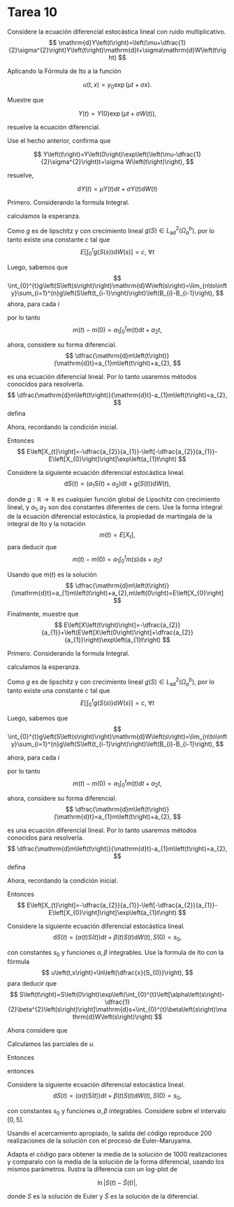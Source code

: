 # Tarea 10


::: {exr-1}

Considere la ecuación diferencial estocástica lineal con ruido multiplicativo.
$$
\mathrm{d}Y\left(t\right)=\left(\mu+\dfrac{1}{2}\sigma^{2}\right)Y\left(t\right)\mathrm{d}t+\sigma\mathrm{d}W\left(t\right)
$$

Aplicando la Fórmula de Ito a la función 

$$
u\left(t,x\right)=y_{0}\exp\left(\mu t+\sigma x\right).
$$

Muestre que 

$$
Y\left(t\right)=Y\left(0\right)\exp\left(\mu t+\sigma W\left(t\right)\right),
$$

resuelve la ecuación diferencial.

:::










::: {exr-1}

Use el hecho anterior, confirma que 

$$
Y\left(t\right)=Y\left(0\right)\exp\left(\left(\mu-\dfrac{1}{2}\sigma^{2}\right)t+\sigma W\left(t\right)\right),
$$

resuelve, 

$$
\mathrm{d}Y\left(t\right)=\mu Y\left(t\right)\mathrm{d}t+\sigma Y\left(t\right)\mathrm{d}W\left(t\right)
$$

:::

Primero. Considerando la formula Integral. 

\begin{align*}
S\left(t\right) & =S\left(0\right)+\int_{0}^{t}\left(a_{1}\mathrm{S}\left(t\right)+a_{2}\right)\mathrm{d}t+\int_{0}^{t}g\left(S\left(s\right)\right)\mathrm{d}W\left(s\right)\\
 & =S\left(0\right)+a_{1}\int_{0}^{t}\mathrm{S}\left(t\right)\mathrm{d}t+a_{2}t+\int_{0}^{t}g\left(S\left(s\right)\right)\mathrm{d}W\left(s\right),
\end{align*}

calculamos la esperanza. 
\begin{align*}
m\left(t\right) & =m\left(0\right)+a_{1}\int_{0}^{t}m\left(t\right)\mathrm{d}t+a_{2}t+\int_{0}^{t}E\left[g\left(S\left(s\right)\right)\right]\mathrm{d}B\left(s\right)\\
m\left(t\right)-m\left(0\right) & =a_{1}\int_{0}^{t}m\left(t\right)\mathrm{d}t+a_{2}t+E\left[\int_{0}^{t}g\left(S\left(s\right)\right)\mathrm{d}B\left(s\right)\right]
\end{align*}

Como $g$ es de lipschitz y con crecimiento lineal $g\left(S\right)\in L_{\text{ad}}^{2}\left(\Omega_{a}^{b}\right),$
por lo tanto existe una constante $c$ tal que 
$$
E\left[\int_{0}^{t}g\left(S\left(s\right)\right)\mathrm{d}W\left(s\right)\right]=c,\ \forall t
$$

Luego, sabemos que 
$$
\int_{0}^{t}g\left(S\left(s\right)\right)\mathrm{d}W\left(s\right)=\lim_{n\to\infty}\sum_{i=1}^{n}g\left(S\left(t_{i-1}\right)\right)\left(B_{i}-B_{i-1}\right),
$$
ahora, para cada $i$ 
\begin{align*}
E\left[g\left(S\left(t_{i-1}\right)\right)\left(B_{i}-B_{i-1}\right)\right] & =E\left[E\left[g\left(S\left(t_{i-1}\right)\right)\left(B_{i}-B_{i-1}\right)\mid\mathcal{F}_{i-1}\right]\right]\\
 & =E\left[g\left(S\left(t_{i-1}\right)\right)E\left[\left(B_{i}-B_{i-1}\right)\mid\mathcal{F}_{i-1}\right]\right]\\
 & =0,
\end{align*}

por lo tanto 
$$
m\left(t\right)-m\left(0\right)=a_{1}\int_{0}^{t}m\left(t\right)\mathrm{d}t+a_{2}t,
$$

ahora, considere su forma diferencial. 
$$
\dfrac{\mathrm{d}m\left(t\right)}{\mathrm{d}t}=a_{1}m\left(t\right)+a_{2},
$$

es una ecuación diferencial lineal. Por lo tanto usaremos métodos
conocidos para resolverla. 
$$
\dfrac{\mathrm{d}m\left(t\right)}{\mathrm{d}t}-a_{1}m\left(t\right)=a_{2},
$$
defina 
\begin{align*}
u & =\exp\left(\int a_{1}\mathrm{d}t\right)\\
 & =e^{-a_{1}t},
\end{align*}

\begin{align*}
\dfrac{\mathrm{d}}{\mathrm{d}t}\left[um\left(t\right)\right] & =a_{2}u\\
u\left(t\right)m\left(t\right) & =a_{2}\int u\left(t\right)\mathrm{d}t\\
m\left(t\right) & =\dfrac{a_{2}}{u\left(t\right)}\int u\left(t\right)\mathrm{d}t\\
 & =a_{2}e^{a_{1}t}\int e^{-a_{1}t}\mathrm{d}t\\
 & =-a_{2}e^{a_{1}t}\left[-\dfrac{1}{a_{1}}e^{-a_{1}t}+C\right]\\
m\left(t\right) & =-\dfrac{a_{2}}{a_{1}}-Ca_{2}e^{a_{1}t}
\end{align*}

Ahora, recordando la condición inicial. 
\begin{align*}
m\left(0\right) & =-\dfrac{a_{2}}{a_{1}}-Ca_{2}\\
\Rightarrow C & =-\dfrac{1}{a_{1}}-\dfrac{1}{a_{2}}m\left(0\right).
\end{align*}

Entonces 
$$
E\left[X_{t}\right]=-\dfrac{a_{2}}{a_{1}}-\left[-\dfrac{a_{2}}{a_{1}}-E\left[X_{0}\right]\right]\exp\left(a_{1}t\right)
$$



::: {exr-1}

Considere la siguiente ecuación diferencial estocástica lineal. 
$$
\mathrm{d}S\left(t\right)=\left(a_{1}\mathrm{S}\left(t\right)+a_{2}\right)\mathrm{d}t+g\left(S\left(t\right)\right)\mathrm{d}W\left(t\right),
$$

donde $g:\mathbb{R}\to\mathbb{R}$ es cualquier función global de
Lipschitz con crecimiento lineal, y $a_{1},a_{2}$ son dos constantes
diferentes de cero. Use la forma integral de la ecuación diferencial
estocástica, la propiedad de martingala de la integral de Ito y la
notación 
$$
m\left(t\right)=E\left[X_{t}\right],
$$
para deducir que 
$$
m\left(t\right)-m\left(0\right)=a_{1}\int_{0}^{t}m\left(s\right)\mathrm{d}s+a_{2}t
$$

Usando que $m\left(t\right)$ es la solución 
$$
\dfrac{\mathrm{d}m\left(t\right)}{\mathrm{d}t}=a_{1}m\left(t\right)+a_{2},m\left(0\right)=E\left[X_{0}\right]
$$

Finalmente, muestre que 
$$
E\left[X\left(t\right)\right]=-\dfrac{a_{2}}{a_{1}}+\left(E\left[X\left(0\right)\right]+\dfrac{a_{2}}{a_{1}}\right)\exp\left(a_{1}t\right)
$$

:::


Primero. Considerando la formula Integral. 

\begin{align*}
S\left(t\right) & =S\left(0\right)+\int_{0}^{t}\left(a_{1}\mathrm{S}\left(t\right)+a_{2}\right)\mathrm{d}t+\int_{0}^{t}g\left(S\left(s\right)\right)\mathrm{d}W\left(s\right)\\
 & =S\left(0\right)+a_{1}\int_{0}^{t}\mathrm{S}\left(t\right)\mathrm{d}t+a_{2}t+\int_{0}^{t}g\left(S\left(s\right)\right)\mathrm{d}W\left(s\right),
\end{align*}

calculamos la esperanza. 
\begin{align*}
m\left(t\right) & =m\left(0\right)+a_{1}\int_{0}^{t}m\left(t\right)\mathrm{d}t+a_{2}t+\int_{0}^{t}E\left[g\left(S\left(s\right)\right)\right]\mathrm{d}B\left(s\right)\\
m\left(t\right)-m\left(0\right) & =a_{1}\int_{0}^{t}m\left(t\right)\mathrm{d}t+a_{2}t+E\left[\int_{0}^{t}g\left(S\left(s\right)\right)\mathrm{d}B\left(s\right)\right]
\end{align*}

Como $g$ es de lipschitz y con crecimiento lineal $g\left(S\right)\in L_{\text{ad}}^{2}\left(\Omega_{a}^{b}\right),$
por lo tanto existe una constante $c$ tal que 
$$
E\left[\int_{0}^{t}g\left(S\left(s\right)\right)\mathrm{d}W\left(s\right)\right]=c,\ \forall t
$$

Luego, sabemos que 
$$
\int_{0}^{t}g\left(S\left(s\right)\right)\mathrm{d}W\left(s\right)=\lim_{n\to\infty}\sum_{i=1}^{n}g\left(S\left(t_{i-1}\right)\right)\left(B_{i}-B_{i-1}\right),
$$

ahora, para cada $i$ 
\begin{align*}
E\left[g\left(S\left(t_{i-1}\right)\right)\left(B_{i}-B_{i-1}\right)\right] & =E\left[E\left[g\left(S\left(t_{i-1}\right)\right)\left(B_{i}-B_{i-1}\right)\mid\mathcal{F}_{i-1}\right]\right]\\
 & =E\left[g\left(S\left(t_{i-1}\right)\right)E\left[\left(B_{i}-B_{i-1}\right)\mid\mathcal{F}_{i-1}\right]\right]\\
 & =0,
\end{align*}

por lo tanto 
$$
m\left(t\right)-m\left(0\right)=a_{1}\int_{0}^{t}m\left(t\right)\mathrm{d}t+a_{2}t,
$$

ahora, considere su forma diferencial. 
$$
\dfrac{\mathrm{d}m\left(t\right)}{\mathrm{d}t}=a_{1}m\left(t\right)+a_{2},
$$

es una ecuación diferencial lineal. Por lo tanto usaremos métodos
conocidos para resolverla. 
$$
\dfrac{\mathrm{d}m\left(t\right)}{\mathrm{d}t}-a_{1}m\left(t\right)=a_{2},
$$
defina 
\begin{align*}
u & =\exp\left(\int a_{1}\mathrm{d}t\right)\\
 & =e^{-a_{1}t},
\end{align*}

\begin{align*}
\dfrac{\mathrm{d}}{\mathrm{d}t}\left[um\left(t\right)\right] & =a_{2}u\\
u\left(t\right)m\left(t\right) & =a_{2}\int u\left(t\right)\mathrm{d}t\\
m\left(t\right) & =\dfrac{a_{2}}{u\left(t\right)}\int u\left(t\right)\mathrm{d}t\\
 & =a_{2}e^{a_{1}t}\int e^{-a_{1}t}\mathrm{d}t\\
 & =-a_{2}e^{a_{1}t}\left[-\dfrac{1}{a_{1}}e^{-a_{1}t}+C\right]\\
m\left(t\right) & =-\dfrac{a_{2}}{a_{1}}-Ca_{2}e^{a_{1}t}
\end{align*}

Ahora, recordando la condición inicial. 
\begin{align*}
m\left(0\right) & =-\dfrac{a_{2}}{a_{1}}-Ca_{2}\\
\Rightarrow C & =-\dfrac{1}{a_{1}}-\dfrac{1}{a_{2}}m\left(0\right).
\end{align*}

Entonces 
$$
E\left[X_{t}\right]=-\dfrac{a_{2}}{a_{1}}-\left[-\dfrac{a_{2}}{a_{1}}-E\left[X_{0}\right]\right]\exp\left(a_{1}t\right)
$$


::: {exr-1}

Considere la siguiente ecuación diferencial estocástica lineal. 
$$
\mathrm{d}S\left(t\right)=\left(\alpha\left(t\right)\mathrm{S}\left(t\right)\right)\mathrm{d}t+\beta\left(t\right)S\left(t\right)\mathrm{d}W\left(t\right),S\left(0\right)=s_{0},
$$

con constantes $s_{0}$ y funciones $\alpha,\beta$ integrables. Use
la formula de Ito con la fórmula 
$$
u\left(t,x\right)=\ln\left(\dfrac{x}{S_{0}}\right),
$$
para deducir que 
$$
S\left(t\right)=S\left(0\right)\exp\left(\int_{0}^{t}\left[\alpha\left(s\right)-\dfrac{1}{2}\beta^{2}\left(s\right)\right]\mathrm{d}s+\int_{0}^{t}\beta\left(s\right)\mathrm{d}W\left(s\right)\right)
$$

:::


Ahora considere que 
\begin{align*}
f\left(t\right) & =\beta\left(t\right)S\left(t\right)\\
g\left(t\right) & =\alpha\left(t\right)S\left(t\right),
\end{align*}

Calculamos las parciales de $u$. 
\begin{align*}
u_{t} & =0\\
u_{x} & =\dfrac{1}{x}\\
u_{xx} & =-\dfrac{1}{x^{2}}
\end{align*}

Entonces 
\begin{align*}
\mathrm{d}u\left(t,S_{t}\right) & =\alpha\left(t\right)\mathrm{d}t+\beta\left(t\right)\mathrm{d}W\left(t\right)-\dfrac{1}{2S_{t}^{2}}\left(dS_{t}\right)^{2}\\
 & =\alpha\left(t\right)\mathrm{d}t+\beta\left(t\right)\mathrm{d}W\left(t\right)-\dfrac{1}{2S_{t}^{2}}\beta^{2}S_{t}^{2}\mathrm{d}t\\
 & =\left[\alpha\left(t\right)-\dfrac{\beta^{2}\left(t\right)}{2}\right]\mathrm{d}t+\beta\left(t\right)\mathrm{d}W\left(t\right),
\end{align*}

entonces 
\begin{align*}
\ln\left(\dfrac{S_{t}}{S_{0}}\right) & =\int_{0}^{t}\left[\alpha\left(t\right)-\dfrac{\beta^{2}\left(t\right)}{2}\right]\mathrm{d}t+\int_{0}^{t}\beta\left(t\right)\mathrm{d}W\left(t\right)\\
S_{t} & =S_{0}\exp\left(\int_{0}^{t}\left[\alpha\left(t\right)-\dfrac{\beta^{2}\left(t\right)}{2}\right]\mathrm{d}t+\int_{0}^{t}\beta\left(t\right)\mathrm{d}W\left(t\right)\right)
\end{align*}



::: {exr-1}

Considere la siguiente ecuación diferencial estocástica lineal. 
$$
\mathrm{d}S\left(t\right)=\left(\alpha\left(t\right)\mathrm{S}\left(t\right)\right)\mathrm{d}t+\beta\left(t\right)S\left(t\right)\mathrm{d}W\left(t\right),S\left(0\right)=s_{0},
$$

con constantes $s_{0}$ y funciones $\alpha,\beta$ integrables. Considere
\begin{align*}
\alpha\left(t\right) & =\sin\left(t\right)\\
\beta\left(t\right) & =\dfrac{t}{1+t}\\
s_{0} & =1,
\end{align*}
sobre el intervalo $\left[0,5\right]$. 

Usando el acercamiento apropiado, la salida del código reproduce 200
realizaciones de la solución con el proceso de Euler-Maruyama. 

Adapta el código para obtener la media de la solución de 1000 realizaciones
y comparalo con la media de la solución de la forma diferencial, usando
los mismos parámetros. Ilustra la diferencia con un log-plot de 

$$
\ln\left|S\left(t\right)-\tilde{S}\left(t\right)\right|,
$$

donde $S$ es la solución de Euler y $\tilde{S}$ es la solución de
la diferencial.

:::